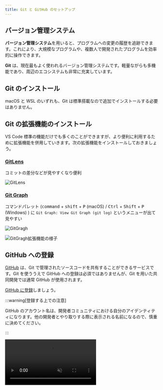 ```yaml
---
title: Git と GitHub のセットアップ
---
```



## バージョン管理システム

**バージョン管理システム**を用いると、プログラムへの変更の履歴を追跡できます。これにより、大規模なプログラムや、複数人で開発されたプログラムを効率的に操作できます。

**Git** は、現在最もよく使われるバージョン管理システムです。軽量ながらも多機能であり、周辺のエコシステムも非常に充実しています。

## Git のインストール

macOS と WSL のいずれも、Git は標準搭載なので追加でインストールする必要はありません。

## Git の拡張機能のインストール

VS Code 標準の機能だけでも多くのことができますが、より便利に利用するために拡張機能を併用していきます。次の拡張機能をインストールしておきましょう。

### [GitLens](https://marketplace.visualstudio.com/items?itemName=eamodio.gitlens)

コミットの差分などが見やすくなり便利

![GitLens](./gitLens.png)

### [Git Graph](https://marketplace.visualstudio.com/items?itemName=mhutchie.git-graph)

コマンドパレット (<kbd>command</kbd> + <kbd>shift</kbd> + <kbd>P</kbd> (macOS) / <kbd>Ctrl</kbd> + <kbd>Shift</kbd> + <kbd>P</kbd> (Windows) ) に `Git Graph: View Git Graph (git log)` というメニューが出て見やすい

![GitGragh](./gitGraph.png)

![GitGragh拡張機能の様子](./gitGraph-view.png)

## GitHub への登録

[GitHub](https://github.com/) は、Git で管理されたソースコードを共有することができるサービスです。Git を使ううえで GitHub への登録は必須ではありませんが、Git を用いた共同開発では通常 GitHub が使用されます。

[GitHub に登録](https://github.com/signup)しましょう。

:::warning[登録する上での注意]

GitHub のアカウント名は、開発者コミュニティにおける自分のアイデンティティになります。他の開発者とやり取りする際に表示される名前になるので、慎重に決めてください。

:::

<video src={registerGitHubVideo} controls muted />

## Git と GitHub の初期設定

### ユーザー情報の登録

Git では、ファイルの変更だけでなく、その変更を行ったのが誰なのかも記録します。Git に対して名前とメールアドレスを登録しましょう。

- 名前: 必ず GitHub のアカウント名と一致させるようにしてください。

- メールアドレス: GitHub の登録の際に設定したメールアドレスが推奨されますが、メールアドレスを公開したくない場合は、次のようにダミーのメールアドレスを取得することもできます。

  [GitHub のメール設定](https://github.com/settings/emails)から `Keep my email addresses private` を有効化し、表示されているダミーのメールアドレス (スクリーンショットの例では `112743782+sample-ma9qke@users.noreply.github.com`) を Git に指定してください。

  ![メールアドレスを隠す](./hide-email-address.png)

名前とメールアドレスを登録するために、次の 2 つのコマンドを実行しましょう。

```shell
git config --global user.name 名前
```

```shell
git config --global user.email メールアドレス
```

:::danger[プライバシーの注意]

自分が書いたプログラムを GitHub を用いて公開する場合、ここで設定した名前とメールアドレスが公開されます。メールアドレスを公開したくない場合は、上記で取得したダミーのメールアドレスを設定してください。

:::

<video src={setupGitVideo} controls muted />

### デフォルトブランチの設定

現在 WSL 上の Ubuntu の Git では、デフォルトブランチというものが `master` に設定されていますが、macOS では `main` になっています。また、GitHub ではデフォルトブランチが `main` になっています。これらを統一するために、次のコマンドを実行してください。

```shell
git config --global init.defaultBranch main
```

### 公開鍵・秘密鍵ペアの作成と GitHub への登録

GitHub にブラウザからログインする際にはメールアドレスとパスワードを用いますが、Git のコマンドを用いて GitHub を使用する場合には、公開鍵・秘密鍵のペアを使用します。

:::tip[公開鍵暗号と GitHub]

公開鍵暗号では、「公開鍵」「秘密鍵」の 2 つの鍵が登場します。この 2 つの鍵は、「公開鍵で暗号化されたデータは秘密鍵を持っていないと復号できない」という特徴を持っています。

自分の PC で生成した公開鍵と秘密鍵のペアのうち、公開鍵のみをブラウザから事前に GitHub に登録しておくことで、自分の PC に保存されている秘密鍵を用いて認証できるようになります。

:::

GitHub に公開鍵を登録しましょう。

<video src={addSshKeyVideo} controls muted />

詳細な手順は、次の通りです。

公開鍵と秘密鍵のペアを生成するには、`ssh-keygen` コマンドを使用します。次のコマンドを実行することで、`Ed25519` というアルゴリズムの実装を用いて鍵を生成できます。
途中でターミナルの表示画面が止まりますが、`user@host:~$` が再度表示されるまで Enter キーで進みます。

```shell
$ cd ~
$ ssh-keygen -t ed25519
```

デフォルトでは公開鍵が `~/.ssh/id_ed25519.pub`、秘密鍵が `~/.ssh/id_ed25519` に格納されます。公開鍵のファイルを `cat` コマンドを用いて出力しましょう。

```shell
$ cat ~/.ssh/id_ed25519.pub
ssh-ed25519 AAAAC3NzaC1lZDI1NTE5AAAAIEqE0cyVkFSFD/BlAwvJ9QejXwgyFppn5JDQc8iGW/Gp [ユーザー名]@[コンピューター名]
```

`ssh-ed25519 AA...Gp` の部分をコピーしましょう。これが公開鍵です。

:::tip[ホームディレクトリのパスを表す記号]

パスの中に現れる `~` は、**ホームディレクトリ**を表します。ホームディレクトリとは、ユーザー毎に割り当てられたディレクトリで、macOS では `/Users/ユーザー名`、Ubuntu では `/home/ユーザー名` になります。デスクトップやドキュメントディレクトリも通常ユーザーディレクトリの下に配置されています。

:::

:::tip[公開鍵のフォーマット]

`ssh-keygen` が生成する標準の公開鍵は、スペースを区切り文字として 3 つのパートに分かれています。鍵の種類、鍵の中身、コメントです。コメントの部分はなくても構いません。

```plain
ssh-ed25519 AAAAC3...GW/Gp user@computer
```

:::

これを GitHub の [SSH 鍵の設定](https://github.com/settings/keys)から登録します。

登録ページへの移動方法は、`Settings` > `SSH and GPG keys` > `New SSH key`と順に移動すればたどり着けます。

![SSHキーを追加](./add-ssh-key.png)

上記のようなページが表示されたら、`Title` に適切な名前、`Key` には先ほどターミナルで表示した公開鍵を入力して登録しましょう。

## 確認

ここまでで Git と GitHub のセットアップが完了しました。
この章で行ってきたセットアップが正しくできているのかは次のようにして確認することができます。

### Git の初期設定の確認

次のコマンドを実行することで Git の設定を確認することができます。

```shell
git config --global --list
```

次のように表示されていれば正しく設定できています。

```shell
$ git config --global --list
user.name=名前
user.email=メールアドレス
init.defaultBranch=main
```

### SSH 接続のテスト

次のコマンドを実行することで SSH 接続が正常につながっているかをテストすることができます。

```shell
ssh -T git@github.com
```

:::info

この操作の際、初回は以下のような警告が出る場合があります。

```plain
The authenticity of host 'github.com (20.27.177.113)' can't be established.
ED25519 key fingerprint is SHA256:+DiY3wvvV6TuJJhbpZisF/zLDA0zPMSvHdkr4UvCOqU.
This key is not known by any other names
Are you sure you want to continue connecting (yes/no/[fingerprint])?
```

これは、接続先となっている GitHub が、なりすましではなく本物の GitHub であると信頼してもよいかを尋ねるメッセージです。
家庭用のインターネット回線、UTokyo Wi-Fi 等、十分に信頼できるネットワークに接続している場合は問題ありませんので、`yes` と入力して続行させてください。

:::

次のように表示されたら成功です。

```shell
Hi 名前! You've successfully authenticated, but GitHub does not provide shell access.
```

<video src={testSshConnectionVideo} controls />
